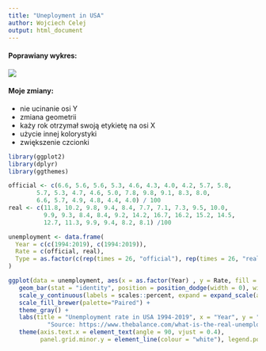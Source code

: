 ```yaml
---
title: "Uneployment in USA"
author: Wojciech Celej
output: html_document
---
```


#### Poprawiany wykres:
![](pop_wykres.png)


#### Moje zmiany:

* nie ucinanie osi Y
* zmiana geometrii
* każy rok otrzymał swoją etykietę na osi X
* użycie innej kolorystyki
* zwiększenie czcionki

```r
library(ggplot2)
library(dplyr)
library(ggthemes)

official <- c(6.6, 5.6, 5.6, 5.3, 4.6, 4.3, 4.0, 4.2, 5.7, 5.8,
        5.7, 5.3, 4.7, 4.6, 5.0, 7.8, 9.8, 9.1, 8.3, 8.0,
        6.6, 5.7, 4.9, 4.8, 4.4, 4.0) / 100
real <- c(11.8, 10.2, 9.8, 9.4, 8.4, 7.7, 7.1, 7.3, 9.5, 10.0,
          9.9, 9.3, 8.4, 8.4, 9.2, 14.2, 16.7, 16.2, 15.2, 14.5,
          12.7, 11.3, 9.9, 9.4, 8.2, 8.1) /100

unemployment <- data.frame(
  Year = c(c(1994:2019), c(1994:2019)),
  Rate = c(official, real),
  Type = as.factor(c(rep(times = 26, "official"), rep(times = 26, "real")))
)
```
```r
ggplot(data = unemployment, aes(x = as.factor(Year) , y = Rate, fill = Type)) +
   geom_bar(stat = "identity", position = position_dodge(width = 0), width = 1.3) +
   scale_y_continuous(labels = scales::percent, expand = expand_scale(add = c(0, 0)), limits = c(0, 0.2)) +
   scale_fill_brewer(palette="Paired") +
   theme_gray() + 
   labs(title = "Unemployment rate in USA 1994-2019", x = "Year", y = "Rate", caption = 
           "Source: https://www.thebalance.com/what-is-the-real-unemployment-rate-3306198") +
   theme(axis.text.x = element_text(angle = 90, vjust = 0.4), 
         panel.grid.minor.y = element_line(colour = "white"), legend.position = "bottom", text = element_text(size=12))
```

